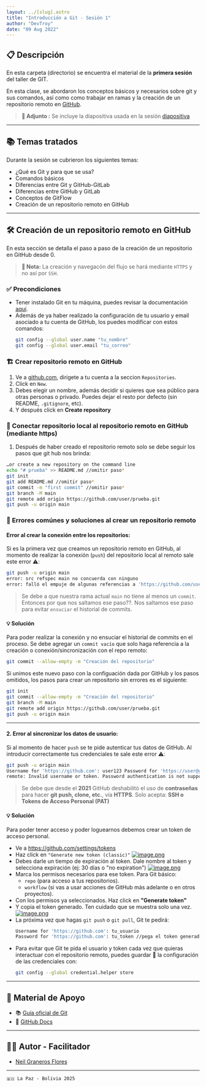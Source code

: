 ```yaml
---
layout: ../[slug].astro
title: "Introducción a Git - Sesión 1"
author: "DevTroy"
date: "09 Aug 2022"
---
```

## 📋 Descripción
En esta carpeta (directorio) se encuentra el material de la **primera sesión** del taller de GIT.

En esta clase, se abordaron los conceptos básicos y necesarios sobre git y sus comandos, así como como trabajar en ramas y la creación de un repositorio remoto en [GitHub](https://github.com/).

> **📎 Adjunto :** Se incluye la diapositiva usada en la sesión [diapositiva](diapositivas-primera-sesion.pdf)

---
## 📚 Temas tratados
Durante la sesión se cubrieron los siguientes temas:

- ¿Qué es Git y para que se usa?
- Comandos básicos
- Diferencias entre Git y GitHub-GitLab
- Diferencias entre GitHub y GitLab
- Conceptos de GitFlow
- Creación de un repositorio remoto en GitHub

---

## 🛠️ Creación de un repositorio remoto en GitHub

En esta sección se detalla el paso a paso de la creación de un repositorio en GitHub desde 0.

> **📌 Nota:**
> La creación y navegacón del flujo se hará mediante `HTTPS` y no así por `SSH`.

### ✅ Precondiciones
- Tener instalado Git en tu máquina, puedes revisar la documentación [aquí](https://docs.github.com/es/get-started/git-basics/set-up-git).
- Además de ya haber realizado la configuración de tu usuario y email asociado a tu cuenta de GitHub, los puedes modificar con estos comandos:
    ```bash
    git config --global user.name "tu_nombre"
    git config --global user.email "tu_correo"
    ```

### 🏗️ Crear repositorio remoto en GitHub
1. Ve a [github.com](https://github.com/), dirigete a tu cuenta a la seccion `Repositories`.
2. Click en `New`.
3. Debes elegir un nombre, además decidir si quieres que sea público para otras personas o privado. Puedes dejar el resto por defecto (sin README, `.gitignore`, etc).
4. Y después click en **Create repository**

### 🔗 Conectar repositorio local al repositorio remoto en GitHub (mediante https)
1. Después de haber creado el repositorio remoto solo se debe seguir los pasos que git hub nos brinda:
```bash
…or create a new repository on the command line
echo "# prueba" >> README.md //omitir paso*
git init
git add README.md //omitir paso*
git commit -m "first commit" //omitir paso*
git branch -M main
git remote add origin https://github.com/user/prueba.git
git push -u origin main
```

### 🚨 Errores comúnes y soluciones al crear un repositorio remoto
#### Error al crear la conexión entre los repositorios:
Si es la primera vez que creamos un repositorio remoto en GitHub, al momento de realizar la conexión (`push`) del repositorio local al remoto sale este error ⚠️: 
```bash
git push -u origin main
error: src refspec main no concuerda con ninguno
error: falló el empuje de algunas referencias a 'https://github.com/user/prueba.git'
```
> Se debe a que nuestra rama actual `main` no tiene al menos un `commit`. Entonces por que nos saltamos ese paso??. Nos saltamos ese paso para evitar `ensuciar` el historial de commits.
#### 💡 Solución
Para poder realizar la conexión y no ensuciar el historial de commits en el proceso. Se debe agregar un `commit vacío` que solo haga referencia a la creación o conexión/sincronización con el repo remoto:
```bash
git commit --allow-empty -m "Creación del repositorio"
``` 
Si unimos este nuevo paso con la configuación dada por GitHub y los pasos omitidos, los pasos para crear un repositorio sin errores es el siguiente:

```bash
git init
git commit --allow-empty -m "Creación del repositorio"
git branch -M main
git remote add origin https://github.com/user/prueba.git
git push -u origin main
```
---
#### 2. Error al sincronizar los datos de usuario:
Si al momento de hacer `push` se te pide autenticar tus datos de GitHub. Al introducir correctamente tus credenciales te sale este error ⚠️:

```bash
git push -u origin main 
Username for 'https://github.com': user123 Password for 'https://user@github.com': ****
remote: Invalid username or token. Password authentication is not supported for Git operations. fatal: Autenticación falló para 'https://github.com/user/prueba.git/'
```
> Se debe que desde el **2021** GitHub deshabilitó el uso de **contraseñas** para hacer **git push, clone, etc.**, vía **HTTPS**. Solo acepta:
**SSH o Tokens de Acceso Personal (PAT)**
#### 💡 Solución
Para poder tener acceso y poder loguearnos debemos crear un token de acceso personal.
- Ve a https://github.com/settings/tokens
- Haz click en `"Generate new token (classic)"`
[![image.png](https://i.postimg.cc/rw8LPc8d/image.png)](https://postimg.cc/fJgFVGSZ)
- Debes darle un tiempo de expiración al token. Dale nombre al token y selecciona expiración (ej: 30 días o "no expiration")
[![image.png](https://i.postimg.cc/NjYgvmxj/image.png)](https://postimg.cc/w7fKhtPC)
- Marca los permisos necesarios para ese token. Para Git básico:
    - `repo` (para acceso a tus repositorios).
    - `workflow` (si vas a usar acciones de GitHub más adelante o en otros proyectos).
- Con los permisos ya seleccionados. Haz click en **"Generate token"**
- Y copia el token generado. Ten cuidado que se muestra solo una vez. [![image.png](https://i.postimg.cc/YSPK0WQg/image.png)](https://postimg.cc/Y4Qyyjnq)
- La próxima vez que hagas `git push` o `git pull`, Git te pedirá:
    ```bash
    Username for 'https://github.com': tu_usuario
    Password for 'https://github.com': tu_token //pega el token generado en el anterior paso
    ```
- Para evitar que Git te pida el usuario y token cada vez que quieras interactuar con el repositorio remoto, puedes guardar 💾 la configuración de las credenciales con:
    ```bash
    git config --global credential.helper store
    ```

---
## 📖 Material de Apoyo
- 📚 [Guía oficial de Git](https://git-scm.com/doc)
- 🐙 [GitHub Docs](https://docs.github.com/es)

--- 
## 👨‍💻 Autor - Facilitador
- [Neil Graneros Flores](https://github.com/reveluv1814)
---
`🇧🇴 La Paz - Bolivia 2025`